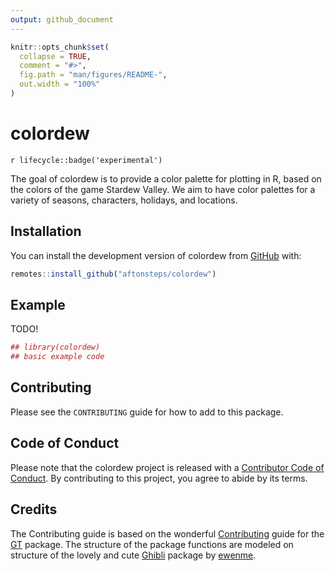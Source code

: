 ```yaml
---
output: github_document
---
```


<!-- README.md is generated from README.Rmd. Please edit that file -->

```r
knitr::opts_chunk$set(
  collapse = TRUE,
  comment = "#>",
  fig.path = "man/figures/README-",
  out.width = "100%"
)
```

# colordew

<!-- badges: start -->
`r lifecycle::badge('experimental')`
<!-- badges: end -->

The goal of colordew is to provide a color palette for plotting in R, based on the colors of the game Stardew Valley. We aim to have color palettes for a variety of seasons, characters, holidays, and locations.

## Installation

You can install the development version of colordew from [GitHub](https://CRAN.R-project.org) with:

``` r
remotes::install_github("aftonsteps/colordew")
```

## Example

TODO!

```r
## library(colordew)
## basic example code
```

## Contributing
Please see the `CONTRIBUTING` guide for how to add to this package.

## Code of Conduct

Please note that the colordew project is released with a [Contributor Code of Conduct](https://contributor-covenant.org/version/2/0/CODE_OF_CONDUCT.html). By contributing to this project, you agree to abide by its terms.

## Credits
The Contributing guide is based on the wonderful [Contributing](https://github.com/rstudio/gt/blob/master/.github/CONTRIBUTING.md) guide for the [GT](https://github.com/rstudio/gt) package. The structure of the package functions are modeled on structure of the lovely and cute [Ghibli](https://github.com/ewenme/ghibli) package by [ewenme](https://github.com/ewenme).
